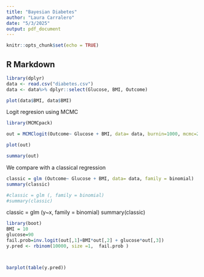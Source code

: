 ```yaml
---
title: "Bayesian Diabetes"
author: "Laura Carralero"
date: "5/3/2025"
output: pdf_document
---
```


```r
knitr::opts_chunk$set(echo = TRUE)
```

## R Markdown


```r
library(dplyr)
data <- read.csv("diabetes.csv")
data <- data%>% dplyr::select(Glucose, BMI, Outcome)
```


```r
plot(data$BMI, data$BMI)
```


Logit regresion using MCMC


```r
library(MCMCpack)

out = MCMClogit(Outcome~ Glucose + BMI, data= data, burnin=1000, mcmc=21000)

plot(out)

```
```r
summary(out)

```

We compare with a classical regression

```r
classic = glm (Outcome~ Glucose + BMI, data= data, family = binomial)
summary(classic)
```



```r
#classic = glm (, family = binomial)
#summary(classic)
```

classic = glm (y~x, family = binomial)
summary(classic)

```r
library(boot)
BMI = 10
glucose=90
fail.prob=inv.logit(out[,1]+BMI*out[,2] + glucose*out[,3])
y.pred <- rbinom(10000, size =1,  fail.prob )



barplot(table(y.pred))
```









